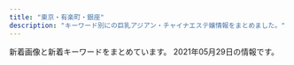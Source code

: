 ```yaml
---
title: "東京・有楽町・銀座"
description: "キーワード別にの巨乳アジアン・チャイナエステ嬢情報をまとめました。"
---
```


新着画像と新着キーワードをまとめています。
2021年05月29日の情報です。

<DmmAffiliateIns />
<KeywordTable
  shops={
    [
    {
        "img_links": [
            "http://toukasui.jpn.mn/photos/sites/49/2019/07/2019070111270334.jpg",
            "http://toukasui.jpn.mn/images/room4.jpg",
            "http://toukasui.jpn.mn/photos/sites/49/2019/11/2019111002374421.jpg",
            "http://toukasui.jpn.mn/photos/sites/49/2019/08/2019082510480041.jpg",
            "http://toukasui.jpn.mn/images/pick.jpg",
            "http://toukasui.jpn.mn/photos/sites/49/2021/04/2021041715313779.jpg",
            "http://toukasui.jpn.mn/images/room1.jpg",
            "http://toukasui.jpn.mn/photos/sites/49/2021/05/2021052012504273.jpg",
            "http://toukasui.jpn.mn/photos/sites/49/2019/09/2019091616543823.jpg",
            "http://toukasui.jpn.mn/images/room3.jpg",
            "http://toukasui.jpn.mn/photos/sites/49/2019/08/2019081010463794.jpg",
            "http://toukasui.jpn.mn/photos/sites/49/2018/11/2018110702420266.jpg",
            "http://toukasui.jpn.mn/photos/sites/49/2019/02/2019020710305082.jpg",
            "http://toukasui.jpn.mn/images/s_staff.png",
            "http://toukasui.jpn.mn/photos/sites/49/2020/09/202009151644200.jpg",
            "http://toukasui.jpn.mn/images/face.jpg",
            "http://toukasui.jpn.mn/images/news.jpg",
            "http://toukasui.jpn.mn/photos/sites/49/2019/02/2019021519245846.jpg",
            "http://toukasui.jpn.mn/photos/sites/49/2018/11/2018111701424587.jpg",
            "http://toukasui.jpn.mn/images/top.jpg",
            "http://toukasui.jpn.mn/images/room2.jpg",
            "http://toukasui.jpn.mn/photos/sites/49/2021/04/2021040817571791.jpg",
            "http://toukasui.jpn.mn/photos/sites/49/2019/06/2019061711394937.jpg",
            "http://toukasui.jpn.mn/photos/sites/49/2018/12/2018121411170742.jpg",
            "http://toukasui.jpn.mn/images/mobile.jpg",
            "http://toukasui.jpn.mn/photos/sites/49/2019/03/2019030615101559.jpg"
        ],
        "station": "\u6771\u9280\u5ea7\u99c55\u756a\u51fa\u53e3",
        "url": "http://toukasui.jpn.mn/",
        "name": "\u6843\u82b1\u6c34*\u3068\u3046\u304b\u3059\u3044",
        "keywords": {
            "85": 3,
            "86": 6,
            "88": 1,
            "D": 9,
            "E": 4,
            "F": 1,
            "89": 1,
            "87": 3
        }
    },
    {
        "name": "\u685c\uff5e\u3055\u304f\u3089\uff5e",
        "keywords": {
            "C": 3,
            "D": 4,
            "87": 1,
            "89": 4
        },
        "img_links": [
            "http://sakura.relaxnabi.com/css/nav/nav-001.png",
            "http://sakura.relaxnabi.com/css/nav/nav-006.png",
            "http://sakura.relaxnabi.com/css/topleft01.png",
            "http://sakura.relaxnabi.com/css/topright02.jpg",
            "http://sakura.relaxnabi.com/css/cam001.png",
            "http://sakura.relaxnabi.com/css/staff/staff003.jpg",
            "http://sakura.relaxnabi.com/css/tel03.png",
            "http://sakura.relaxnabi.com/css/staff/staff002.jpg",
            "http://sakura.relaxnabi.com/css/nav/nav-002.png",
            "http://sakura.relaxnabi.com/css/staff/staff001.jpg",
            "http://sakura.relaxnabi.com/css/topleft02.png",
            "http://sakura.relaxnabi.com/css/staff/staff004.jpg",
            "http://sakura.relaxnabi.com/css/nav/nav-005.png",
            "http://sakura.relaxnabi.com/css/staff/staff005.jpg",
            "http://sakura.relaxnabi.com/css/nav/nav-003.png",
            "http://sakura.relaxnabi.com/css/nav/nav-004.png"
        ],
        "url": "http://sakura.relaxnabi.com/",
        "station": "\u8305\u5834\u753a\u99c51\u756a\u51fa\u53e3"
    },
    {
        "img_links": [
            "http://koikst.xyz/_src/20886005/wechatimg35.jpg",
            "http://koikst.xyz/_src/20886229/_dsf0778_pp.jpg",
            "http://koikst.xyz/_src/20886148/therapist-ito.jpg",
            "http://koikst.xyz/_src/20886308/t02200330_0640096013249885015.jpg",
            "http://koikst.xyz/_src/20886287/9c88380aa0315ec9292225a3223d62d9.jpg",
            "http://koikst.xyz/_src/20886103/up.png",
            "http://koikst.xyz/_src/20885997/up.png",
            "http://sunflower.jp.net/6.jpg",
            "http://sunflower.jp.net/1.jpg",
            "http://koikst.xyz/_src/51067437/wechatimg724.jpg",
            "http://koikst.xyz/_src/20886283/img20170527114635169213.png",
            "http://koikst.xyz/_src/20886058/sign.png",
            "http://koikst.xyz/_src/20886211/07958eda583eff2b24876adf03c0a434.jpg",
            "http://koikst.xyz/_src/20886310/wechatimg405.jpg",
            "http://koikst.xyz/_src/20886066/slider2.png",
            "http://koikst.xyz/_src/51067440/wechatimg723.jpg",
            "http://koikst.xyz/_src/20886235/t02200330_0640096013249885015.jpg",
            "http://koikst.xyz/_src/20886063/index_36.png",
            "http://koikst.xyz/_src/20886233/906ab10dd05fdcaee1fa99bd6e5779ea.jpg",
            "http://sunflower.jp.net/3.jpg",
            "http://koikst.xyz/_src/20886006/wechatimg36.jpg",
            "http://koikst.xyz/_src/20886009/img_2917.jpg",
            "http://koikst.xyz/_src/20886122/up.png",
            "http://koikst.xyz/_src/20885845/up.png",
            "http://koikst.xyz/_src/20886305/therapist-ito.jpg",
            "http://koikst.xyz/_src/20886300/media-20170919.jpg",
            "http://koikst.xyz/_src/20886059/sign.png",
            "http://sunflower.jp.net/2.jpg",
            "http://koikst.xyz/_src/20886019/up.png",
            "http://koikst.xyz/_src/20886065/index_38.png",
            "http://koikst.xyz/_src/20885828/up.png",
            "http://koikst.xyz/_src/20886035/up.png",
            "http://koikst.xyz/_src/20886060/index_33.png",
            "http://koikst.xyz/_src/20886007/_k3_6020.jpg",
            "http://koikst.xyz/_src/20885836/sign.jpg",
            "http://koikst.xyz/_src/20886222/up.png",
            "http://koikst.xyz/_src/20991736/t02200330_0640096013249885015.jpg",
            "http://koikst.xyz/_src/20886092/therapist-ito.jpg",
            "http://koikst.xyz/_src/20886010/img_3017.jpg",
            "http://koikst.xyz/_src/20886303/07958eda583eff2b24876adf03c0a434.jpg",
            "http://koikst.xyz/_src/20885809/www.cman.png",
            "http://koikst.xyz/_src/20886231/_dsf0770_pp.jpg",
            "http://koikst.xyz/_src/20886008/_k3_6019.jpg",
            "http://koikst.xyz/_src/51067433/wechatimg726.jpg",
            "http://koikst.xyz/_src/51067435/wechatimg725.jpg",
            "http://sunflower.jp.net/5.jpg",
            "http://koikst.xyz/_src/20886111/_dsf0778_pp.jpg",
            "http://koikst.xyz/_src/20886064/index_37.png",
            "http://koikst.xyz/_src/20886061/index_34.png",
            "http://koikst.xyz/_src/20886062/index_35.png",
            "http://koikst.xyz/_src/21089124/img20180325193504865361.png",
            "http://koikst.xyz/_src/20885811/up.png"
        ],
        "station": "JR\u6771\u4eac\u99c5\u516b\u91cd\u6d32\u53e3",
        "keywords": {
            "C": 2,
            "E": 3,
            "89": 3,
            "85": 2
        },
        "name": "\u60a0",
        "url": "http://koikst.xyz/"
    },
    {
        "url": "http://luna-shine.info/",
        "img_links": [
            "http://luna-shine.info/uploads/lunashine/2015/04/1111_e589afe69cac1.jpg",
            "http://luna-shine.info/uploads/lunashine/images/new_tit.jpg",
            "http://luna-shine.info/uploads/lunashine/2013/01/room-1.jpg",
            "http://luna-shine.info/uploads/lunashine/2019/03/e5beaee4bfa1e59bbee78987_201903161627476.jpg",
            "http://luna-shine.info/uploads/lunashine/2014/04/image_e589afe69cac.png",
            "http://luna-shine.info/uploads/lunashine/2012/12/mobile.jpg",
            "http://luna-shine.info/uploads/lunashine/2019/01/e5beaee4bfa1e59bbee78987_20190124144601.jpg",
            "http://luna-shine.info/uploads/lunashine/2017/03/saki1.jpg",
            "http://luna-shine.info/uploads/lunashine/2015/09/1-12041z120344c1_e589afe69cac_e589afe69cac.jpg",
            "http://luna-shine.info/uploads/lunashine/2019/05/e5beaee4bfa1e59bbee78987_20190517131309.jpg",
            "http://luna-shine.info/uploads/lunashine/2018/05/2.jpg",
            "http://luna-shine.info/uploads/lunashine/2012/12/topview3.jpg",
            "http://luna-shine.info/uploads/lunashine/2013/01/room-2.jpg",
            "http://luna-shine.info/uploads/lunashine/2015/03/11111.jpg",
            "http://luna-shine.info/uploads/lunashine/2013/10/e381bfe382841_e589afe69cac.jpg",
            "http://luna-shine.info/uploads/lunashine/2019/04/flash1.jpg",
            "http://luna-shine.info/uploads/lunashine/2015/01/2_e589afe69cac.jpg",
            "http://luna-shine.info/uploads/lunashine/2013/11/e381afe3828be3818befbc92-1000x1333.jpg",
            "http://luna-shine.info/uploads/lunashine/images/picup.png",
            "http://luna-shine.info/uploads/lunashine/2015/12/qqe59bbee7898720151214133747.jpg",
            "http://luna-shine.info/uploads/lunashine/2015/01/0.jpg",
            "http://luna-shine.info/uploads/lunashine/2015/04/1111_e589afe69cac.jpg",
            "http://luna-shine.info/uploads/lunashine/images/no-photo.jpg",
            "http://luna-shine.info/uploads/lunashine/2013/01/room-6.jpg",
            "http://luna-shine.info/uploads/lunashine/2019/03/e5beaee4bfa1e59bbee78987_201903141535171.jpg",
            "http://luna-shine.info/uploads/lunashine/images/rq01.jpg",
            "http://luna-shine.info/uploads/lunashine/2013/01/room-11.jpg",
            "http://luna-shine.info/uploads/lunashine/2014/05/naomi1-276x3584.jpg",
            "http://luna-shine.info/uploads/lunashine/2016/12/img_4240.jpg",
            "http://luna-shine.info/uploads/lunashine/2019/05/e5beaee4bfa1e59bbee78987_201905171313091.jpg",
            "http://luna-shine.info/uploads/lunashine/2013/01/qiu-1.jpg",
            "http://luna-shine.info/uploads/lunashine/images/rq03.jpg",
            "http://luna-shine.info/uploads/lunashine/2012/12/mailmaka.jpg",
            "http://luna-shine.info/uploads/lunashine/2019/07/qqe59bbee78987201504181707251.jpg",
            "http://luna-shine.info/uploads/lunashine/2017/04/22221.jpg",
            "http://luna-shine.info/uploads/lunashine/2013/11/e381afe3828be3818b-1000x1333.jpg",
            "http://luna-shine.info/uploads/lunashine/2012/12/topview4.jpg",
            "http://luna-shine.info/uploads/lunashine/images/new_d.jpg",
            "http://luna-shine.info/uploads/lunashine/2013/01/img_0427_e589afe69cac-276x368.jpg",
            "http://luna-shine.info/uploads/lunashine/2013/01/room-3.jpg",
            "http://luna-shine.info/uploads/lunashine/2019/12/e5beaee4bfa1e59bbee78987_201912071546181.jpg",
            "http://luna-shine.info/uploads/lunashine/2012/12/topview0.jpg",
            "http://luna-shine.info/uploads/lunashine/2013/01/room-5.jpg",
            "http://luna-shine.info/uploads/lunashine/2014/05/22.jpg",
            "http://luna-shine.info/uploads/lunashine/2013/05/p1020464_e589afe69cac.jpg",
            "http://luna-shine.info/uploads/lunashine/2014/06/image-14.jpeg",
            "http://luna-shine.info/uploads/lunashine/2013/01/room-7.jpg",
            "http://luna-shine.info/uploads/lunashine/2014/05/naomi1-276x3583.jpg",
            "http://luna-shine.info/uploads/lunashine/2014/06/image-15.jpeg",
            "http://luna-shine.info/uploads/lunashine/2013/10/e38182e38286e381bf3_e589afe69cac.jpg",
            "http://luna-shine.info/uploads/lunashine/2019/04/e5beaee4bfa1e59bbee78987_201903161627478.jpg",
            "http://luna-shine.info/uploads/lunashine/2013/01/img_0370_e589afe69cac-276x368.jpg",
            "http://luna-shine.info/uploads/lunashine/2015/03/8dbe4d07b4f1258c30f14b30e60c1466.png",
            "http://luna-shine.info/uploads/lunashine/2013/10/e381bfe38286e3818d-5_e589afe69cac.jpg",
            "http://luna-shine.info/uploads/lunashine/2016/11/31.jpg",
            "http://luna-shine.info/uploads/lunashine/2015/03/171f728230a16701d87b9e61ba70edf8.png",
            "http://luna-shine.info/uploads/lunashine/2013/01/room-10.jpg",
            "http://luna-shine.info/uploads/lunashine/2020/01/e5beaee4bfa1e59bbee78987_20190517131309.jpg",
            "http://luna-shine.info/uploads/lunashine/2013/01/room-9.jpg",
            "http://luna-shine.info/uploads/lunashine/2019/04/e5beaee4bfa1e59bbee78987_2019031616274791.jpg",
            "http://luna-shine.info/uploads/lunashine/2019/04/tel.jpg",
            "http://luna-shine.info/uploads/lunashine/2013/01/room-8.jpg",
            "http://luna-shine.info/uploads/lunashine/2013/10/e381bfe3818d2_e589afe69cac.jpg",
            "http://luna-shine.info/uploads/lunashine/2014/06/9c1b42356edc1bb51d040e0a1783fa97.png",
            "http://luna-shine.info/uploads/lunashine/2015/06/image1-266x4001.jpg",
            "http://luna-shine.info/uploads/lunashine/2019/04/bottom.jpg",
            "http://luna-shine.info/uploads/lunashine/2019/12/e5beaee4bfa1e59bbee78987_20191207154634.jpg",
            "http://luna-shine.info/uploads/lunashine/2019/04/e5beaee4bfa1e59bbee78987_201903161627475.jpg",
            "http://luna-shine.info/uploads/lunashine/2013/03/img_0522_e589afe69cac-1000x1333.jpg",
            "http://luna-shine.info/uploads/lunashine/2012/12/topview1.jpg",
            "http://luna-shine.info/uploads/lunashine/2013/10/4_e589afe69cac.jpg",
            "http://luna-shine.info/uploads/lunashine/2015/01/11.jpg",
            "http://luna-shine.info/uploads/lunashine/2017/03/saki.jpg"
        ],
        "name": "\u30eb\u30ca\u30b7\u30e3\u30a4\u30f3",
        "station": "\u5c0f\u4f1d\u99ac\u753a\u99c53\u756a\u51fa\u53e3",
        "keywords": {
            "84": 3,
            "G": 6,
            "C": 12,
            "\u80f8": 2,
            "E": 13,
            "\u30bb\u30af\u30b7\u30fc": 1,
            "82": 3,
            "85": 6,
            "88": 21,
            "D": 30,
            "87": 12,
            "86": 6,
            "89": 21,
            "81": 3,
            "F": 6
        }
    },
    {
        "station": "\u9280\u5ea7\u99c5A5\u51fa\u53e3",
        "keywords": {
            "D": 15,
            "C": 5,
            "86": 10,
            "83": 5,
            "87": 5
        },
        "img_links": [
            "https://angel-love.tyo.cm/photos/sites/27/2021/05/2021051405262130.jpg",
            "https://angel-love.tyo.cm/images/info.jpg",
            "https://angel-love.tyo.cm/photos/sites/27/2021/05/2021051405281627.jpg",
            "https://angel-love.tyo.cm/images/s_news.jpg",
            "https://angel-love.tyo.cm/images/room3.jpg",
            "https://angel-love.tyo.cm/photos/sites/27/2021/05/2021051405270947.jpg",
            "https://angel-love.tyo.cm/images/room2.jpg",
            "https://angel-love.tyo.cm/images/room4.jpg",
            "https://angel-love.tyo.cm/images/s_staff.png",
            "https://angel-love.tyo.cm/images/mobile.jpg",
            "https://angel-love.tyo.cm/images/news_bj3.jpg",
            "https://angel-love.tyo.cm/images/top.jpg",
            "https://angel-love.tyo.cm/images/s3.jpg",
            "https://angel-love.tyo.cm/images/s1.jpg",
            "https://angel-love.tyo.cm/images/room1.jpg",
            "https://angel-love.tyo.cm/images/news_bj1.jpg",
            "https://angel-love.tyo.cm/photos/sites/27/2021/05/202105140525172.jpg"
        ],
        "url": "https://angel-love.tyo.cm/",
        "name": "Angel Love"
    },
    {
        "station": "JR\u65b0\u65e5\u672c\u6a4b\u99c56\u756a\u51fa\u53e3",
        "url": "https://melodyspa.tokyo/",
        "keywords": {
            "C": 30,
            "F": 2,
            "86": 4
        },
        "name": "Melody Spa -\u30e1\u30ed\u30c7\u30a3 \u30b9\u30d1-",
        "img_links": [
            "https://melodyspa.tokyo/images/st/ringo.jpg",
            "https://melodyspa.tokyo/images/st/yuna.jpg",
            "https://melodyspa.tokyo/images/share/pagetop.png",
            "https://melodyspa.tokyo/images/st/you2.jpg",
            "https://melodyspa.tokyo/images/st/mina.jpg",
            "https://melodyspa.tokyo/images/st/rara2.jpg",
            "https://melodyspa.tokyo/images/st/miho.jpg",
            "https://melodyspa.tokyo/images/st/mina2.jpg",
            "https://melodyspa.tokyo/images/st/yuna2.jpg",
            "https://melodyspa.tokyo/images/st/you3.jpg",
            "https://melodyspa.tokyo/images/topimage/topimage.jpg",
            "https://melodyspa.tokyo/images/st/yuna1.jpg",
            "https://melodyspa.tokyo/images/st/risa.jpg",
            "https://melodyspa.tokyo/images/st/yuri.jpg",
            "https://melodyspa.tokyo/images/st/you.jpg"
        ]
    },
    {
        "keywords": {
            "88": 1,
            "E": 1,
            "84": 1,
            "90": 1,
            "C": 2,
            "87": 6,
            "D": 7,
            "85": 2
        },
        "name": "COMODO -\u30b3\u30e2\u30c9-",
        "url": "http://www.comodo.relaxjp.info/",
        "station": "\u99ac\u55b0\u6a2a\u5c71\u99c5A2\u51fa\u53e3",
        "img_links": [
            "http://www.comodo.relaxjp.info/files/004-02.jpg",
            "http://www.comodo.relaxjp.info/images/bj3.jpg",
            "http://www.comodo.relaxjp.info/files/014.jpg",
            "http://www.comodo.relaxjp.info/files/003.jpg",
            "http://www.comodo.relaxjp.info/images/bj1.jpg",
            "http://www.comodo.relaxjp.info/files/013.jpg",
            "http://www.comodo.relaxjp.info/files/001-02.jpg",
            "http://www.comodo.relaxjp.info/files/005.jpg",
            "http://www.comodo.relaxjp.info/files/011-03.jpg",
            "http://www.comodo.relaxjp.info/files/012.jpg",
            "http://www.comodo.relaxjp.info/files/005-02.jpg",
            "http://www.comodo.relaxjp.info/files/003-02.jpg",
            "http://www.comodo.relaxjp.info/images/hua.jpg",
            "http://www.comodo.relaxjp.info/files/010.jpg",
            "http://www.comodo.relaxjp.info/files/011-02.jpg",
            "http://www.comodo.relaxjp.info/files/014-02.jpg",
            "http://www.comodo.relaxjp.info/files/002-03.jpg",
            "http://www.comodo.relaxjp.info/files/015.jpg",
            "http://www.comodo.relaxjp.info/images/s_news.jpg",
            "http://www.comodo.relaxjp.info/images/top.png",
            "http://www.comodo.relaxjp.info/files/014-03.jpg",
            "http://www.comodo.relaxjp.info/images/s_link.jpg",
            "http://www.comodo.relaxjp.info/files/015-02.jpg",
            "http://www.comodo.relaxjp.info/files/013-03.jpg",
            "http://www.comodo.relaxjp.info/files/012-03.jpg",
            "http://www.comodo.relaxjp.info/files/010-03.jpg",
            "http://www.comodo.relaxjp.info/files/013-02.jpg",
            "http://www.comodo.relaxjp.info/files/005-03.jpg",
            "http://www.comodo.relaxjp.info/files/004.jpg",
            "http://www.comodo.relaxjp.info/files/003-03.jpg",
            "http://www.comodo.relaxjp.info/files/001.jpg",
            "http://www.comodo.relaxjp.info/files/015-03.jpg",
            "http://www.comodo.relaxjp.info/files/011.jpg",
            "http://www.comodo.relaxjp.info/files/002-02.jpg",
            "http://www.comodo.relaxjp.info/files/012-02.jpg",
            "http://www.comodo.relaxjp.info/images/s_staff.jpg",
            "http://www.comodo.relaxjp.info/files/002.jpg",
            "http://www.comodo.relaxjp.info/files/010-02.jpg",
            "http://www.comodo.relaxjp.info/files/001-03.jpg",
            "http://www.comodo.relaxjp.info/images/s_info.jpg",
            "http://www.comodo.relaxjp.info/files/004-03.jpg"
        ]
    },
    {
        "station": "\u8305\u5834\u753a\u99c510\u756a\u51fa\u53e3",
        "img_links": [],
        "url": "https://aroma.tyo.cm/",
        "name": "\u6975\u4e0a\u30e1\u30f3\u30ba\u30a2\u30ed\u30de\u65e5\u672c\u6a4b",
        "keywords": {}
    },
    {
        "station": "\u6771\u9280\u5ea7\u99c5A7\u51fa\u53e3",
        "img_links": [
            "https://est-tiara.info/staffPhoto/b20210304100121.jpg",
            "https://est-tiara.info/images/gallery/r6.jpg",
            "https://est-tiara.info/staffPhoto/b20210304095623.jpg",
            "https://est-tiara.info/images/gallery/r3.jpg",
            "https://est-tiara.info/images/gallery/r1.jpg",
            "https://est-tiara.info/staffPhoto/s20210304095845.jpg",
            "https://est-tiara.info/staffPhoto/b20210304095739.jpg",
            "https://est-tiara.info/staffPhoto/s20210304095623.jpg",
            "https://est-tiara.info/images/gallery/r8.jpg",
            "https://est-tiara.info/images/gallery/r2.jpg",
            "https://est-tiara.info/staffPhoto/b20210304100038.jpg",
            "https://est-tiara.info/staffPhoto/s20201016083828.jpg",
            "https://est-tiara.info/images/gallery/r4.jpg",
            "https://est-tiara.info/staffPhoto/s20210304095739.jpg",
            "https://est-tiara.info/js/sliderLine/slide_next.png",
            "https://est-tiara.info/images/gallery/r7.jpg",
            "https://est-tiara.info/images/mobile.png",
            "https://est-tiara.info/images/gallery/r5.jpg",
            "https://est-tiara.info/staffPhoto/s20210304100038.jpg",
            "https://est-tiara.info/js/sliderLine/slide_prev.png",
            "https://est-tiara.info/staffPhoto/b20201016083614.jpg",
            "https://est-tiara.info/staffPhoto/s20210304100121.jpg",
            "https://est-tiara.info/staffPhoto/b20201016083828.jpg",
            "https://est-tiara.info/images/returnBtn.png",
            "https://est-tiara.info/staffPhoto/s20201016083614.jpg",
            "https://est-tiara.info/staffPhoto/b20210304095845.jpg",
            "https://est-tiara.info/uploadfiles/Image/campaignEstTiaraInfo.jpg"
        ],
        "keywords": {
            "89": 1,
            "C": 1,
            "87": 1,
            "D": 4,
            "E": 1
        },
        "name": "Tiara-\u30c6\u30a4\u30a2\u30e9-",
        "url": "https://est-tiara.info/"
    },
    {
        "img_links": [
            "http://www.hitomebore.esjp.info/images/m1.jpg",
            "http://www.hitomebore.esjp.info/images/m2.jpg",
            "http://www.hitomebore.esjp.info/files/015.jpg",
            "http://www.hitomebore.esjp.info/files/012.jpg",
            "http://www.hitomebore.esjp.info/files/014.jpg",
            "http://www.hitomebore.esjp.info/files/007.jpg",
            "http://www.hitomebore.esjp.info/files/008.jpg",
            "http://www.hitomebore.esjp.info/images/m3.jpg",
            "http://www.hitomebore.esjp.info/files/010.jpg",
            "http://www.hitomebore.esjp.info/images/btn2.png",
            "http://www.hitomebore.esjp.info/images/m4.jpg",
            "http://www.hitomebore.esjp.info/images/mainImg_sub.jpg",
            "http://www.hitomebore.esjp.info/files/013.jpg",
            "http://www.hitomebore.esjp.info/images/mainImg2.jpg",
            "http://www.hitomebore.esjp.info/files/009.jpg",
            "http://www.hitomebore.esjp.info/files/011.jpg",
            "http://www.hitomebore.esjp.info/files/016.jpg",
            "http://www.hitomebore.esjp.info/files/002.jpg"
        ],
        "station": "\u65b0\u5bcc\u753a\u99c53\u756a\u51fa\u53e3",
        "name": "\u3072\u3068\u3081\u307c\u308c",
        "keywords": {
            "D": 27,
            "85": 6,
            "88": 3,
            "87": 6,
            "C": 6,
            "86": 18
        },
        "url": "http://www.hitomebore.esjp.info/"
    },
    {
        "keywords": {
            "88": 5,
            "85": 16,
            "E": 2,
            "87": 2,
            "F": 5,
            "C": 22,
            "D": 8
        },
        "station": "\u4eba\u5f62\u753a\u99c5A1\u51fa\u53e3",
        "img_links": [
            "http://cocosia-massage.work/img/st6.jpg",
            "http://cocosia-massage.work/img/st3.jpg",
            "http://cocosia-massage.work/sp/img/p-5.jpg",
            "http://cocosia-massage.work/sp/img/t-t2.jpg",
            "http://cocosia-massage.work/sp/img/p-4.jpg",
            "http://cocosia-massage.work/img/xmas.png",
            "http://cocosia-massage.work/img/fla-2.jpg",
            "http://cocosia-massage.work/sp/img/botton.jpg",
            "http://cocosia-massage.work/sp/img/st5.jpg",
            "http://cocosia-massage.work/sp/img/qr.jpg",
            "http://cocosia-massage.work/sp/img/acc.jpg",
            "http://cocosia-massage.work/sp/img/cam4.jpg",
            "http://cocosia-massage.work/sp/img/info.jpg",
            "http://cocosia-massage.work/img/cncp.jpg",
            "http://cocosia-massage.work/sp/img/t-r.jpg",
            "http://cocosia-massage.work/img/sta6.jpg",
            "http://cocosia-massage.work/img/st2.jpg",
            "http://cocosia-massage.work/img/st1.jpg",
            "http://cocosia-massage.work/sp/img/pc.jpg",
            "http://cocosia-massage.work/img/r9.jpg",
            "http://cocosia-massage.work/sp/img/rec.jpg",
            "http://cocosia-massage.work/sp/img/cam2.jpg",
            "http://cocosia-massage.work/img/sta3.jpg",
            "http://cocosia-massage.work/sp/img/t-t.jpg",
            "http://cocosia-massage.work/img/fla-1.jpg",
            "http://cocosia-massage.work/sp/img/st3.jpg",
            "http://cocosia-massage.work/sp/img/t-s.jpg",
            "http://cocosia-massage.work/img/sta4.jpg",
            "http://cocosia-massage.work/img/news.jpg",
            "http://cocosia-massage.work/sp/img/st1.jpg",
            "http://cocosia-massage.work/sp/img/st4.jpg",
            "http://cocosia-massage.work/img/sta5.jpg",
            "http://cocosia-massage.work/img/head2.jpg",
            "http://cocosia-massage.work/img/nos.jpg",
            "http://cocosia-massage.work/img/newf.jpg",
            "http://cocosia-massage.work/sp/img/cam1.jpg",
            "http://cocosia-massage.work/sp/img/sys.jpg",
            "http://cocosia-massage.work/img/st5.jpg",
            "http://cocosia-massage.work/img/st4.jpg",
            "http://cocosia-massage.work/sp/img/st6.jpg",
            "http://cocosia-massage.work/sp/img/p-6.jpg",
            "http://cocosia-massage.work/sp/img/p-3.jpg",
            "http://cocosia-massage.work/sp/img/st2.jpg",
            "http://cocosia-massage.work/sp/img/cam3.jpg",
            "http://cocosia-massage.work/img/sta2.jpg",
            "http://cocosia-massage.work/img/acc.jpg",
            "http://cocosia-massage.work/img/sta1.jpg",
            "http://cocosia-massage.work/img/conc.jpg"
        ],
        "url": "http://cocosia-massage.work/",
        "name": "COCOSIA"
    },
    {
        "station": "\u99ac\u55b0\u753a\u99c51\u756a\u51fa\u53e3",
        "img_links": [
            "http://prime-relax.work/img/bottom.png",
            "http://prime-relax.work/img/sta5.jpg",
            "http://prime-relax.work/img/st04.jpg",
            "http://prime-relax.work/sp/img/info.jpg",
            "http://prime-relax.work/img/sys.jpg",
            "http://prime-relax.work/img/st11.jpg",
            "http://prime-relax.work/sp/img/p-8.jpg",
            "http://prime-relax.work/sp/img/pic.jpg",
            "http://prime-relax.work/img/st013.jpg",
            "http://prime-relax.work/img/mo.png",
            "http://prime-relax.work/img/st9.jpg",
            "http://prime-relax.work/img/sta8.jpg",
            "http://prime-relax.work/sp/img/sta12.jpg",
            "http://prime-relax.work/sp/img/sta5.jpg",
            "http://prime-relax.work/img/IMG_1667.jpg",
            "http://prime-relax.work/img/st4.jpg",
            "http://prime-relax.work/sp/img/sta9.jpg",
            "http://prime-relax.work/img/sta12.jpg",
            "http://prime-relax.work/img/st14.jpg",
            "http://prime-relax.work/img/link300100.jpg",
            "http://prime-relax.work/img/st08.jpg",
            "http://prime-relax.work/img/head.jpg",
            "http://prime-relax.work/sp/img/p-7.jpg",
            "http://prime-relax.work/sp/img/cam.jpg",
            "http://prime-relax.work/sp/img/sta4.jpg",
            "http://prime-relax.work/img/IMG_1709.jpg",
            "http://prime-relax.work/img/sta14.jpg",
            "http://prime-relax.work/img/sta7.jpg",
            "http://prime-relax.work/img/sta11.jpg",
            "http://prime-relax.work/sp/img/t-r.jpg",
            "http://prime-relax.work/sp/img/sta14.jpg",
            "http://prime-relax.work/img/sta13.jpg",
            "http://prime-relax.work/img/sta9.jpg",
            "http://prime-relax.work/sp/img/pc.jpg",
            "http://prime-relax.work/sp/img/sys.jpg",
            "http://prime-relax.work/sp/img/add3.jpg",
            "http://prime-relax.work/img/IMG_1675.jpg",
            "http://prime-relax.work/sp/img/sta13.jpg",
            "http://prime-relax.work/sp/img/add.jpg",
            "http://prime-relax.work/img/sta4.jpg",
            "http://prime-relax.work/sp/img/p-9.jpg",
            "http://prime-relax.work/sp/img/sta7.jpg",
            "http://prime-relax.work/sp/img/t-o.jpg",
            "http://prime-relax.work/img/st13.jpg",
            "http://prime-relax.work/sp/img/sta11.jpg",
            "http://prime-relax.work/sp/img/t-t.jpg",
            "http://prime-relax.work/img/st5.jpg",
            "http://prime-relax.work/img/st8.jpg",
            "http://prime-relax.work/img/st12.jpg",
            "http://prime-relax.work/sp/img/time.jpg",
            "http://prime-relax.work/sp/img/tel.jpg",
            "http://prime-relax.work/img/eve.jpg",
            "http://prime-relax.work/img/IMG_1699.jpg",
            "http://prime-relax.work/img/link-.jpg",
            "http://prime-relax.work/img/body-.jpg",
            "http://prime-relax.work/img/link20067.jpg",
            "http://prime-relax.work/sp/img/botton.jpg",
            "http://prime-relax.work/sp/img/tit.jpg",
            "http://prime-relax.work/sp/img/t-a.jpg",
            "http://prime-relax.work/sp/img/sta8.jpg",
            "http://prime-relax.work/img/link10033.jpg",
            "http://prime-relax.work/sp/img/add2.jpg",
            "http://prime-relax.work/sp/img/t-s.jpg",
            "http://prime-relax.work/img/bottom-.png",
            "http://prime-relax.work/img/st7.jpg",
            "http://prime-relax.work/img/st014.jpg",
            "http://prime-relax.work/img/st07.jpg"
        ],
        "url": "http://prime-relax.work/",
        "keywords": {
            "88": 1,
            "E": 1,
            "D": 10,
            "C": 7,
            "87": 4,
            "86": 7,
            "82": 1,
            "84": 5
        },
        "name": "PRIME\u30fb\u30d7\u30e9\u30a4\u30e0"
    },
    {
        "img_links": [],
        "name": "\u30e9\u30d5\u30a3\u30fc\u30eb",
        "station": "\u65b0\u65e5\u672c\u6a4b\u99c55\u756a\u51fa\u53e3",
        "url": "http://s-este.net/",
        "keywords": {}
    },
    {
        "name": "\u3086\u3089\u308a\u9999",
        "url": "http://yurarika.work/",
        "station": "\u6c34\u5929\u5bae\u524d\u99c58\u756a\u51fa\u53e3",
        "img_links": [
            "http://yurarika.work/staff/mika.jpg",
            "http://yurarika.work/staff/mirai2.jpg",
            "http://yurarika.work/img/all/loader.png",
            "http://yurarika.work/staff/rara1.jpg",
            "http://yurarika.work/staff/mika2.jpg",
            "http://yurarika.work/staff/aya.jpg",
            "http://yurarika.work/staff/mika1.jpg",
            "http://yurarika.work/staff/aya1.jpg",
            "http://yurarika.work/staff/rara.jpg",
            "http://yurarika.work/staff/aya2.jpg",
            "http://yurarika.work/staff/rara2.jpg",
            "http://yurarika.work/staff/mirai1.jpg",
            "http://yurarika.work/staff/mirai.jpg"
        ],
        "keywords": {
            "D": 6,
            "86": 4,
            "88": 6,
            "C": 14,
            "85": 10
        }
    },
    {
        "url": "http://tokyo-relaxtime.asia/",
        "img_links": [
            "http://tokyo-relaxtime.asia/img/interior/lobby-1.jpg",
            "http://tokyo-relaxtime.asia/img/cast/ai-03.jpg",
            "http://tokyo-relaxtime.asia/img/cast/alice-03.jpg",
            "http://tokyo-relaxtime.asia/img/cast/ai-02.jpg",
            "http://tokyo-relaxtime.asia/img/cast/ai-01.jpg",
            "http://tokyo-relaxtime.asia/img/cast/ai-04.jpg",
            "http://tokyo-relaxtime.asia/img/cast/yuka-04.jpg",
            "http://tokyo-relaxtime.asia/img/cast/miki-01.jpg",
            "http://tokyo-relaxtime.asia/img/interior/corridor-1.jpg",
            "http://tokyo-relaxtime.asia/img/cast/miki-02.jpg",
            "http://tokyo-relaxtime.asia/img/slick/st-1.jpg",
            "http://tokyo-relaxtime.asia/img/cast/yuka-02.jpg",
            "http://tokyo-relaxtime.asia/img/cast/momo-03.jpg",
            "http://tokyo-relaxtime.asia/img/slick/st-5.jpg",
            "http://tokyo-relaxtime.asia/img/cast/alice-02.jpg",
            "http://tokyo-relaxtime.asia/img/cast/momo-02.jpg",
            "http://tokyo-relaxtime.asia/img/cast/miki-04.jpg",
            "http://tokyo-relaxtime.asia/img/cast/alice-04.jpg",
            "http://tokyo-relaxtime.asia/img/cast/yuka-01.jpg",
            "http://tokyo-relaxtime.asia/img/slick/st-4.jpg",
            "http://tokyo-relaxtime.asia/img/tw_mark.png",
            "http://tokyo-relaxtime.asia/img/cast/miki-03.jpg",
            "http://tokyo-relaxtime.asia/img/slick/st-3.jpg",
            "http://tokyo-relaxtime.asia/img/cast/momo-01.jpg",
            "http://tokyo-relaxtime.asia/img/cast/yuka-03.jpg",
            "http://tokyo-relaxtime.asia/img/cast/alice-01.jpg",
            "http://tokyo-relaxtime.asia/img/slick/st-6.jpg",
            "http://tokyo-relaxtime.asia/img/cast/momo-04.jpg"
        ],
        "station": "\u6771\u65e5\u672c\u6a4b\u99c5A2\u51fa\u53e3",
        "keywords": {},
        "name": "Evergrace-\u30a8\u30d0\u30fc\u30b0\u30ec\u30fc\u30b9-"
    },
    {
        "img_links": [
            "http://yume-sato.blue/uploads//sites/18/2020/12/gg-150x150.jpg",
            "http://yume-sato.blue/uploads//sites/18/2020/09/g5-150x150.jpg",
            "http://yume-sato.blue/uploads//sites/18/2020/09/g1.jpg",
            "http://yume-sato.blue/uploads//sites/18/2020/09/pick.jpg",
            "http://yume-sato.blue/uploads//sites/18/2020/09/g1-150x150.jpg",
            "http://yume-sato.blue/uploads//sites/18/2020/09/g2-150x150.jpg",
            "http://yume-sato.blue/uploads//sites/18/2021/05/g3.jpg",
            "http://yume-sato.blue/uploads//sites/18/2020/09/g4-150x150.jpg",
            "http://yume-sato.blue/uploads//sites/18/2020/09/s_staff.png",
            "http://yume-sato.blue/uploads//sites/18/2020/09/g5.jpg",
            "http://yume-sato.blue/uploads//sites/18/2020/09/mobile-1.jpg",
            "http://yume-sato.blue/uploads//sites/18/2021/04/1-225x300.jpg",
            "http://yume-sato.blue/uploads//sites/18/2021/04/1.jpg",
            "http://yume-sato.blue/uploads//sites/18/2020/12/gg.jpg",
            "http://yume-sato.blue/uploads//sites/18/2020/09/top1-1.jpg",
            "http://yume-sato.blue/uploads//sites/18/2020/09/g2.jpg",
            "http://yume-sato.blue/uploads//sites/18/2020/09/top.jpg",
            "http://yume-sato.blue/uploads//sites/18/2020/09/g6.jpg",
            "http://yume-sato.blue/uploads//sites/18/2020/10/g2.jpg",
            "http://yume-sato.blue/uploads//sites/18/2021/05/g3-150x150.jpg",
            "http://yume-sato.blue/uploads//sites/18/2020/09/news.jpg",
            "http://yume-sato.blue/uploads//sites/18/2020/09/g4.jpg",
            "http://yume-sato.blue/uploads//sites/18/2020/09/g6-150x150.jpg"
        ],
        "name": "\u5922\u306e\u90f7",
        "url": "http://yume-sato.blue/",
        "keywords": {},
        "station": "\u4eba\u5f62\u753a\u99c5A6"
    },
    {
        "station": "\u99ac\u55b0\u6a2a\u5c71\u99c5A2\u51fa\u53e3",
        "img_links": [
            "http://esthe-aroma.com/images/mainImg_sub.jpg",
            "http://esthe-aroma.com/images/cg13.jpg",
            "http://esthe-aroma.com/images/qrc.jpg",
            "http://esthe-aroma.com/images/cg01.jpg",
            "http://esthe-aroma.com/images/cg08.jpg",
            "http://esthe-aroma.com/images/photo02.jpg",
            "http://esthe-aroma.com/images/cg05.jpg",
            "http://esthe-aroma.com/images/icon_concept.png",
            "http://esthe-aroma.com/images/icon_info.png",
            "http://esthe-aroma.com/images/photo01.jpg",
            "http://esthe-aroma.com/images/cg09.jpg",
            "http://esthe-aroma.com/images/photo03.jpg",
            "http://esthe-aroma.com/images/cg02.jpg",
            "http://esthe-aroma.com/images/btn2.png",
            "http://esthe-aroma.com/images/icon_top.png",
            "http://esthe-aroma.com/images/cg06.jpg",
            "http://esthe-aroma.com/images/icon_tel.png",
            "http://esthe-aroma.com/images/cg10.jpg",
            "http://esthe-aroma.com/images/cg11.jpg",
            "http://esthe-aroma.com/images/cg04.jpg",
            "http://esthe-aroma.com/images/cg07.jpg",
            "http://esthe-aroma.com/images/end-info.png",
            "http://esthe-aroma.com/images/cg12.jpg",
            "http://esthe-aroma.com/images/cg03.jpg",
            "http://esthe-aroma.com/images/icon_staff.png"
        ],
        "name": "Miss.9\uff5e\u30df\u30b9.\u30ad\u30e5\u30a6\uff5e",
        "keywords": {
            "D": 10,
            "86": 13,
            "E": 1,
            "C": 2
        },
        "url": "http://esthe-aroma.com/"
    },
    {
        "keywords": {
            "C": 9
        },
        "station": "\u516b\u4e01\u5800\u99c5A5\u53e3",
        "img_links": [
            "http://arm-heal.com/pic/topimg4.png",
            "http://arm-heal.com/staff/sara/01.jpg",
            "http://arm-heal.com/i/files/homeimg.jpg",
            "http://arm-heal.com/img/ttl_staff.jpg",
            "http://arm-heal.com/pic/head.jpg",
            "http://arm-heal.com/staff/mimi/01.jpg",
            "http://arm-heal.com/pic/topimg1.png",
            "http://arm-heal.com/img/ttl_mobile.png",
            "http://arm-heal.com/staff/miki/01.jpg",
            "http://arm-heal.com/pic/topimg3.png",
            "http://arm-heal.com/staff/aya/01.jpg",
            "http://arm-heal.com/img/corona.png",
            "http://arm-heal.com/pic/topimg2.png",
            "http://arm-heal.com/staff/yuuyuu/01.jpg",
            "http://arm-heal.com/staff/yuki/01.jpg",
            "http://arm-heal.com/img/att.png",
            "http://arm-heal.com/img/ttl_rec.png",
            "http://arm-heal.com/staff/miya/01.jpg",
            "http://arm-heal.com/pic/topimg5.png"
        ],
        "name": "\u7d05\u8449",
        "url": "http://arm-heal.com/"
    },
    {
        "img_links": [
            "http://xn--vckg5a5c7c8c1czd.in.net/images/staff_images/cg1.jpg",
            "http://xn--vckg5a5c7c8c1czd.in.net/images/an_2_04.jpg",
            "http://xn--vckg5a5c7c8c1czd.in.net/images/slider/slide1s.jpg",
            "http://xn--vckg5a5c7c8c1czd.in.net/images/an_2_06.jpg",
            "http://xn--vckg5a5c7c8c1czd.in.net/images/an_2_05.jpg",
            "http://xn--vckg5a5c7c8c1czd.in.net/images/an_2_02.jpg",
            "http://xn--vckg5a5c7c8c1czd.in.net/images/an_1_06.jpg",
            "http://xn--vckg5a5c7c8c1czd.in.net/images/staff_images/cg17.jpg",
            "http://xn--vckg5a5c7c8c1czd.in.net/images/staff_images/top_small_16.jpg",
            "http://xn--vckg5a5c7c8c1czd.in.net/images/QRcode.jpg",
            "http://xn--vckg5a5c7c8c1czd.in.net/images/staff_images/cg16.jpg",
            "http://xn--vckg5a5c7c8c1czd.in.net/images/staff_images/top_small_17.jpg",
            "http://xn--vckg5a5c7c8c1czd.in.net/images/an_1_03.jpg",
            "http://xn--vckg5a5c7c8c1czd.in.net/images/index_01.jpg",
            "http://xn--vckg5a5c7c8c1czd.in.net/images/an_2_07.jpg",
            "http://xn--vckg5a5c7c8c1czd.in.net/images/staff_images/top_small_1.jpg",
            "http://xn--vckg5a5c7c8c1czd.in.net/images/slider/slide1.jpg",
            "http://xn--vckg5a5c7c8c1czd.in.net/images/slider/slide2s.jpg",
            "http://xn--vckg5a5c7c8c1czd.in.net/images/slider/slide2.jpg",
            "http://xn--vckg5a5c7c8c1czd.in.net/images/staff_images/top_small_5.jpg",
            "http://xn--vckg5a5c7c8c1czd.in.net/images/staff_images/cg5.jpg",
            "http://xn--vckg5a5c7c8c1czd.in.net/images/an_1_02.jpg",
            "http://xn--vckg5a5c7c8c1czd.in.net/images/staff_images/top_small_2.jpg",
            "http://xn--vckg5a5c7c8c1czd.in.net/images/slider/slide3.jpg",
            "http://xn--vckg5a5c7c8c1czd.in.net/images/staff_images/cg14.jpg",
            "http://xn--vckg5a5c7c8c1czd.in.net/images/staff_images/cg2.jpg",
            "http://xn--vckg5a5c7c8c1czd.in.net/images/slider/slide3s.jpg",
            "http://xn--vckg5a5c7c8c1czd.in.net/images/an_2_03.jpg",
            "http://xn--vckg5a5c7c8c1czd.in.net/images/an_1_04.jpg",
            "http://xn--vckg5a5c7c8c1czd.in.net/images/no.png",
            "http://xn--vckg5a5c7c8c1czd.in.net/images/staff_images/top_small_14.jpg",
            "http://xn--vckg5a5c7c8c1czd.in.net/images/an_1_07.jpg"
        ],
        "name": "\u7652\u3057\u306e\u6d77",
        "keywords": {
            "D": 20,
            "E": 4,
            "86": 24
        },
        "station": "\u65b0\u5bcc\u753a\u99c5",
        "url": "http://xn--vckg5a5c7c8c1czd.in.net/"
    },
    {
        "url": "http://www.kayabatyo-massage.work/",
        "keywords": {},
        "name": "Angela",
        "station": "\u8305\u5834\u753a\u99c511\u756a\u51fa\u53e3",
        "img_links": [
            "http://www.kayabatyo-massage.work/images/recruit/nagare_06.png",
            "http://www.kayabatyo-massage.work/images/recruit/nagare_07.png",
            "http://www.kayabatyo-massage.work/images/icon_ranking_03.png",
            "http://www.kayabatyo-massage.work/images/recruit/point_05.png",
            "http://www.kayabatyo-massage.work/images/sw_tel.png",
            "http://www.kayabatyo-massage.work/images/recruit/nagare_01.jpg",
            "http://www.kayabatyo-massage.work/images/icon_ranking_02.png",
            "http://www.kayabatyo-massage.work/staff/kaoru.jpg",
            "http://www.kayabatyo-massage.work/images/mainvisual_02.jpg",
            "http://www.kayabatyo-massage.work/images/recruit/point_04.png",
            "http://www.kayabatyo-massage.work/images/recruit/point_07.png",
            "http://www.kayabatyo-massage.work/images/mainvisual_01_s.jpg",
            "http://www.kayabatyo-massage.work/images/mainvisual_01.jpg",
            "http://www.kayabatyo-massage.work/images/recruit/message_03.png",
            "http://www.kayabatyo-massage.work/images/sw_home.png",
            "http://www.kayabatyo-massage.work/images/recruit/nagare_05.png",
            "http://www.kayabatyo-massage.work/images/no_image.jpg",
            "http://www.kayabatyo-massage.work/images/recruit/nagare_02.jpg",
            "http://www.kayabatyo-massage.work/images/recruit/point_09.png",
            "http://www.kayabatyo-massage.work/images/recruit/point_03.png",
            "http://www.kayabatyo-massage.work/images/head_therapist.jpg",
            "http://www.kayabatyo-massage.work/images/recruit/point_06.png",
            "http://www.kayabatyo-massage.work/images/recruit/req_03.jpg",
            "http://www.kayabatyo-massage.work/images/mainvisual_02_s.jpg",
            "http://www.kayabatyo-massage.work/images/head_interior.jpg",
            "http://www.kayabatyo-massage.work/staff/hinata.jpg",
            "http://www.kayabatyo-massage.work/staff/nanami.jpg",
            "http://www.kayabatyo-massage.work/images/recruit/sp_mainvisual.jpg",
            "http://www.kayabatyo-massage.work/images/recruit/point_08.png",
            "http://www.kayabatyo-massage.work/images/icon_ranking_01.png",
            "http://www.kayabatyo-massage.work/images/recruit/nagare_03.jpg",
            "http://www.kayabatyo-massage.work/images/icon_new.png",
            "http://www.kayabatyo-massage.work/images/trigger.jpg"
        ]
    },
    {
        "img_links": [
            "https://ningyocho-esthe.work/images/dream/staff/3.jpg",
            "https://ningyocho-esthe.work/images/dream/staff/1.jpg",
            "https://ningyocho-esthe.work/images/dream/common/header_phone_pc.png",
            "https://ningyocho-esthe.work/images/dream/staff/2.jpg",
            "https://ningyocho-esthe.work/images/dream/common/gallery_03.png",
            "https://ningyocho-esthe.work/images/dream/common/gallery_02.png",
            "https://ningyocho-esthe.work/images/dream/common/gallery_04.png",
            "https://ningyocho-esthe.work/images/dream/home/teaser.png",
            "https://ningyocho-esthe.work/images/dream/staff/13.jpg",
            "https://ningyocho-esthe.work/images/dream/common/side_bnr_02.png",
            "https://ningyocho-esthe.work/images/dream/staff/imgapp6.jpg",
            "https://ningyocho-esthe.work/images/dream/common/credit_03.png",
            "https://ningyocho-esthe.work/images/dream/staff/imgapp_3.jpg",
            "https://ningyocho-esthe.work/images/dream/home/image_01.png",
            "https://ningyocho-esthe.work/images/dream/common/gallery_05.png",
            "https://ningyocho-esthe.work/images/dream/staff/\u30ca\u30ca.jpg",
            "https://ningyocho-esthe.work/images/dream/common/side_bnr_01.png",
            "https://ningyocho-esthe.work/images/dream/nvpuai2.jpeg",
            "https://ningyocho-esthe.work/images/dream/common/gallery_08.png",
            "https://ningyocho-esthe.work/images/dream/home/image_03.png",
            "https://ningyocho-esthe.work/images/dream/home/image_02.png",
            "https://ningyocho-esthe.work/images/dream/common/gallery_01.png",
            "https://ningyocho-esthe.work/images/dream/common/gallery_07.png",
            "https://ningyocho-esthe.work/images/dream/common/header_info.png",
            "https://ningyocho-esthe.work/images/dream/common/gallery_09.png",
            "https://ningyocho-esthe.work/images/dream/staff/ni.jpeg",
            "https://ningyocho-esthe.work/images/dream/common/credit_02.png",
            "https://ningyocho-esthe.work/images/dream/common/credit_01.png",
            "https://ningyocho-esthe.work/images/dream/common/gallery_06.png",
            "https://ningyocho-esthe.work/images/dream/staff/imgapp_1.jpg",
            "https://ningyocho-esthe.work/images/dream/common/gallery_10.png",
            "https://ningyocho-esthe.work/images/dream/staff/\u3042\u307f.jpg"
        ],
        "station": "\u4eba\u5f62\u753a\u99c5A1\u51fa\u53e3",
        "name": "Dream",
        "url": "https://ningyocho-esthe.work/",
        "keywords": {
            "88": 1,
            "\u30bb\u30af\u30b7\u30fc": 3
        }
    },
    {
        "name": "Lotus\uff5e\u30ed\u30fc\u30bf\u30b9\uff5e",
        "keywords": {
            "87": 4,
            "86": 14,
            "85": 2
        },
        "url": "http://missyou-esthe.com/",
        "img_links": [
            "http://missyou-esthe.com/img/eve.jpg",
            "http://missyou-esthe.com/img/tt19.jpg",
            "http://missyou-esthe.com/img/t3.jpg",
            "http://missyou-esthe.com/img/cg091.jpg",
            "http://missyou-esthe.com/img/tt16.jpg",
            "http://missyou-esthe.com/img/cg14.jpg",
            "http://missyou-esthe.com/img/t1.jpg",
            "http://missyou-esthe.com/img/tt21.jpg",
            "http://missyou-esthe.com/img/tt20.jpg",
            "http://missyou-esthe.com/img/mr1.jpg",
            "http://missyou-esthe.com/img/cg04.jpg",
            "http://missyou-esthe.com/img/cg11.jpg",
            "http://missyou-esthe.com/img/tt1.jpg",
            "http://missyou-esthe.com/img/f.jpg",
            "http://missyou-esthe.com/img/cg06.jpg",
            "http://missyou-esthe.com/img/cg10.jpg",
            "http://missyou-esthe.com/img/tt18.jpg",
            "http://missyou-esthe.com/img/cg01.jpg",
            "http://missyou-esthe.com/img/cg03.jpg",
            "http://missyou-esthe.com/img/tt13.jpg",
            "http://missyou-esthe.com/img/tt4.jpg",
            "http://missyou-esthe.com/img/f1.jpg",
            "http://missyou-esthe.com/img/tt15.jpg",
            "http://missyou-esthe.com/img/cg02.jpg",
            "http://missyou-esthe.com/img/cg09.jpg",
            "http://missyou-esthe.com/img/cg13.jpg",
            "http://missyou-esthe.com/img/cg08.jpg",
            "http://missyou-esthe.com/img/cg07.jpg",
            "http://missyou-esthe.com/img/cg05.jpg",
            "http://missyou-esthe.com/img/tt14.jpg",
            "http://missyou-esthe.com/img/no.png",
            "http://missyou-esthe.com/img/tt12.jpg",
            "http://missyou-esthe.com/img/tt2.jpg",
            "http://missyou-esthe.com/img/tt11.jpg",
            "http://missyou-esthe.com/img/tt17.jpg",
            "http://missyou-esthe.com/img/t2.jpg",
            "http://missyou-esthe.com/img/lin.jpg"
        ],
        "station": "\u65b0\u5bcc\u753a\u99c53\u756a\u51fa\u53e3"
    },
    {
        "station": "\u8305\u5834\u753a\u99c53\u756a\u51fa\u53e3",
        "url": "http://sweet-massage.work/",
        "img_links": [
            "http://sweet-massage.work/img/sta2.jpg",
            "http://sweet-massage.work/sp/img/info.jpg",
            "http://sweet-massage.work/img/st005.jpg",
            "http://sweet-massage.work/sp/img/add.jpg",
            "http://sweet-massage.work/img/m1.png",
            "http://sweet-massage.work/img/s5.jpg",
            "http://sweet-massage.work/img/st04.jpg",
            "http://sweet-massage.work/img/mobile-1.png",
            "http://sweet-massage.work/sp/img/st1.jpg",
            "http://sweet-massage.work/sp/img/st01.jpg",
            "http://sweet-massage.work/sp/img/st005.jpg",
            "http://sweet-massage.work/sp/img/st03.jpg",
            "http://sweet-massage.work/sp/img/add2.jpg",
            "http://sweet-massage.work/sp/img/sys.jpg",
            "http://sweet-massage.work/img/st5.jpg",
            "http://sweet-massage.work/sp/img/tit.jpg",
            "http://sweet-massage.work/img/s4.jpg",
            "http://sweet-massage.work/img/st3.jpg",
            "http://sweet-massage.work/img/st2.jpg",
            "http://sweet-massage.work/sp/img/st04.jpg",
            "http://sweet-massage.work/sp/img/s3.jpg",
            "http://sweet-massage.work/img/sta5.jpg",
            "http://sweet-massage.work/sp/img/st3.jpg",
            "http://sweet-massage.work/sp/img/pic.jpg",
            "http://sweet-massage.work/img/sta1.jpg",
            "http://sweet-massage.work/sp/img/s2.jpg",
            "http://sweet-massage.work/img/foot-body.jpg",
            "http://sweet-massage.work/sp/img/st05.jpg",
            "http://sweet-massage.work/img/sta3.jpg",
            "http://sweet-massage.work/img/st01.jpg",
            "http://sweet-massage.work/img/s3.jpg",
            "http://sweet-massage.work/sp/img/st2.jpg",
            "http://sweet-massage.work/sp/img/st4.jpg",
            "http://sweet-massage.work/img/nos.jpg",
            "http://sweet-massage.work/img/st4.jpg",
            "http://sweet-massage.work/sp/img/pc.jpg",
            "http://sweet-massage.work/sp/img/t-o.jpg",
            "http://sweet-massage.work/img/st05.jpg",
            "http://sweet-massage.work/sp/img/st02.jpg",
            "http://sweet-massage.work/img/sta4.jpg",
            "http://sweet-massage.work/sp/img/st5.jpg",
            "http://sweet-massage.work/img/st1.jpg",
            "http://sweet-massage.work/sp/img/t-a.jpg",
            "http://sweet-massage.work/sp/img/time.jpg",
            "http://sweet-massage.work/sp/img/t-t.jpg",
            "http://sweet-massage.work/img/s2.jpg",
            "http://sweet-massage.work/sp/img/t-r.jpg",
            "http://sweet-massage.work/sp/img/botton.jpg",
            "http://sweet-massage.work/img/st03.jpg",
            "http://sweet-massage.work/sp/img/tel.jpg",
            "http://sweet-massage.work/img/st02.jpg",
            "http://sweet-massage.work/sp/img/t-s.jpg",
            "http://sweet-massage.work/img/s1.jpg",
            "http://sweet-massage.work/sp/img/s4.jpg",
            "http://sweet-massage.work/sp/img/s5.jpg"
        ],
        "keywords": {
            "C": 3,
            "D": 6,
            "89": 3,
            "85": 3,
            "88": 3,
            "E": 6,
            "86": 6
        },
        "name": "Sweet"
    },
    {
        "url": "https://kayabacho-mensesthe.com/",
        "img_links": [
            "https://kayabacho-mensesthe.com/staff/miyu-s1.jpg",
            "https://kayabacho-mensesthe.com/staff/ayaka-s1.jpg",
            "https://kayabacho-mensesthe.com/staff/yuna-s1.jpg",
            "https://kayabacho-mensesthe.com/staff/misaki-s1.jpg",
            "https://kayabacho-mensesthe.com/wp/wp-content/uploads/2020/08/ayaka-1.jpg",
            "https://kayabacho-mensesthe.com/room/room-l6.jpg",
            "https://kayabacho-mensesthe.com/staff/urara-s1.jpg",
            "https://kayabacho-mensesthe.com/room/room-l1.jpg",
            "https://kayabacho-mensesthe.com/room/room-l8.jpg",
            "https://kayabacho-mensesthe.com/link/mens-esthe.png",
            "https://kayabacho-mensesthe.com/icon/line.png",
            "https://kayabacho-mensesthe.com/staff/yuki-s.jpg",
            "https://kayabacho-mensesthe.com/wp/wp-content/uploads/2019/11/mitsuki-e1574244365134.jpg",
            "https://kayabacho-mensesthe.com/room/room-l5.jpg",
            "https://kayabacho-mensesthe.com/icon/twitter.png",
            "https://kayabacho-mensesthe.com/staff/rin-s1.jpg",
            "https://kayabacho-mensesthe.com/room/room-l4.jpg",
            "https://kayabacho-mensesthe.com/images/main1.jpg",
            "https://kayabacho-mensesthe.com/wp/wp-content/uploads/2021/05/yuki-s-150x150.jpg",
            "https://kayabacho-mensesthe.com/wp/wp-content/uploads/2021/01/yuna.jpg",
            "https://kayabacho-mensesthe.com/wp/wp-content/uploads/2020/08/ayaka-1-200x300.jpg",
            "https://kayabacho-mensesthe.com/wp/wp-content/uploads/2020/11/urara3.jpg",
            "https://kayabacho-mensesthe.com/images/clear.png",
            "https://kayabacho-mensesthe.com/wp/wp-content/uploads/2019/12/emi.jpg",
            "https://kayabacho-mensesthe.com/staff/emi-s1.jpg",
            "https://kayabacho-mensesthe.com/wp/wp-content/uploads/2019/12/mitsuki.jpg",
            "https://kayabacho-mensesthe.com/staff/mitsuki-s1.jpg",
            "https://kayabacho-mensesthe.com/icon/facebook.png",
            "https://kayabacho-mensesthe.com/images/top3.jpg",
            "https://kayabacho-mensesthe.com/images/top2.jpg",
            "https://kayabacho-mensesthe.com/images/main2.jpg",
            "https://kayabacho-mensesthe.com/images/main4.jpg",
            "https://kayabacho-mensesthe.com/wp/wp-content/uploads/2020/10/aki-s1-150x150.jpg",
            "https://kayabacho-mensesthe.com/images/top1.jpg",
            "https://kayabacho-mensesthe.com/wp/wp-content/uploads/2019/09/koko-1.jpg",
            "https://kayabacho-mensesthe.com/wp/wp-content/uploads/2019/12/misaki.jpg",
            "https://kayabacho-mensesthe.com/wp/wp-content/uploads/2020/02/miyu.jpg",
            "https://kayabacho-mensesthe.com/images/mensesthe.jpg",
            "https://kayabacho-mensesthe.com/wp/wp-content/uploads/2019/12/IMG_8988.jpg",
            "https://kayabacho-mensesthe.com/images/footer-l.png",
            "https://kayabacho-mensesthe.com/images/flower.png",
            "https://kayabacho-mensesthe.com/room/room-l7.jpg",
            "https://kayabacho-mensesthe.com/images/main3.jpg",
            "https://kayabacho-mensesthe.com/room/room-l3.jpg",
            "https://kayabacho-mensesthe.com/wp/wp-content/uploads/2020/03/IMG_1740-225x300.jpg",
            "https://kayabacho-mensesthe.com/icon/yelp.png",
            "https://kayabacho-mensesthe.com/wp/wp-content/uploads/2021/05/yuki-l.jpg",
            "https://kayabacho-mensesthe.com/images/footer-r.png",
            "https://kayabacho-mensesthe.com/staff/nao-s1.jpg",
            "https://kayabacho-mensesthe.com/room/room-l2.jpg"
        ],
        "keywords": {
            "C": 10,
            "D": 13,
            "E": 1
        },
        "name": "Spa Ananda",
        "station": "\u8305\u5834\u753a\u99c52\u756a\u51fa\u53e3"
    },
    {
        "keywords": {},
        "url": "http://e-berry.work/index.html",
        "img_links": [
            "http://e-berry.work/sp/staff/natumi.jpg",
            "http://e-berry.work/sp/img/hikari1.jpg",
            "http://e-berry.work/images/sys2.jpg",
            "http://e-berry.work/sp/images/b1.jpg",
            "http://e-berry.work/sp/images/9.jpg",
            "http://e-berry.work/sp/images/10.jpg",
            "http://e-berry.work/img/yoko1.jpg",
            "http://e-berry.work/staff/rina.jpg",
            "http://e-berry.work/images/int2.jpg",
            "http://e-berry.work/img/natumi1.jpg",
            "http://e-berry.work/images/tgirl.jpg",
            "http://e-berry.work/sp/images/ac1.jpg",
            "http://e-berry.work/images/news_t.jpg",
            "http://e-berry.work/sp/images/sys1.png",
            "http://e-berry.work/images/staff_t.jpg",
            "http://e-berry.work/img/hikari1.jpg",
            "http://e-berry.work/images/sys3.jpg",
            "http://e-berry.work/sp/img/ai1.jpg",
            "http://e-berry.work/sp/images/int2.png",
            "http://e-berry.work/staff/hikari.jpg",
            "http://e-berry.work/staff/haruka.jpg",
            "http://e-berry.work/sp/staff/aya.jpg",
            "http://e-berry.work/sp/images/footer.jpg",
            "http://e-berry.work/staff/moka.jpg",
            "http://e-berry.work/images/newface.jpg",
            "http://e-berry.work/staff/ayumi.jpg",
            "http://e-berry.work/staff/aya.jpg",
            "http://e-berry.work/images/interior_t.jpg",
            "http://e-berry.work/sp/images/sys3.png",
            "http://e-berry.work/staff/yoko.jpg",
            "http://e-berry.work/sp/images/rec1.jpg",
            "http://e-berry.work/sp/img/natumi1.jpg",
            "http://e-berry.work/staff/nene.jpg",
            "http://e-berry.work/img/moka1.jpg",
            "http://e-berry.work/sp/images/newsb.png",
            "http://e-berry.work/sp/img/aya1.jpg",
            "http://e-berry.work/img/rina1.jpg",
            "http://e-berry.work/sp/img/rina1.jpg",
            "http://e-berry.work/sp/images/head.jpg",
            "http://e-berry.work/sp/images/sys2.png",
            "http://e-berry.work/sp/img/haruka1.jpg",
            "http://e-berry.work/images/10.jpg",
            "http://e-berry.work/sp/images/interior_t.png",
            "http://e-berry.work/sp/img/moka1.jpg",
            "http://e-berry.work/sp/images/news.png",
            "http://e-berry.work/img/haruka1.jpg",
            "http://e-berry.work/sp/staff/haruka.jpg",
            "http://e-berry.work/sp/images/newface.png",
            "http://e-berry.work/images/newsb.png",
            "http://e-berry.work/sp/images/tel.png",
            "http://e-berry.work/sp/staff/yoko.jpg",
            "http://e-berry.work/sp/images/b2.jpg",
            "http://e-berry.work/images/sys1.jpg",
            "http://e-berry.work/sp/img/ayumi1.jpg",
            "http://e-berry.work/sp/staff/ayumi.jpg",
            "http://e-berry.work/sp/images/staff_t.png",
            "http://e-berry.work/sp/staff/rina.jpg",
            "http://e-berry.work/images/b1.jpg",
            "http://e-berry.work/images/concept.jpg",
            "http://e-berry.work/sp/img/nene1.jpg",
            "http://e-berry.work/images/rec1.jpg",
            "http://e-berry.work/sp/images/topgirl.png",
            "http://e-berry.work/sp/images/rec2.png",
            "http://e-berry.work/images/int1.jpg",
            "http://e-berry.work/images/sm.jpg",
            "http://e-berry.work/sp/images/int1.png",
            "http://e-berry.work/sp/staff/ai.jpg",
            "http://e-berry.work/img/ai1.jpg",
            "http://e-berry.work/staff/natumi.jpg",
            "http://e-berry.work/sp/staff/nene.jpg",
            "http://e-berry.work/img/ayumi1.jpg",
            "http://e-berry.work/img/nene1.jpg",
            "http://e-berry.work/images/9.jpg",
            "http://e-berry.work/sp/staff/moka.jpg",
            "http://e-berry.work/sp/img/yoko1.jpg",
            "http://e-berry.work/images/ac1.jpg",
            "http://e-berry.work/staff/ai.jpg",
            "http://e-berry.work/images/b2.jpg",
            "http://e-berry.work/sp/staff/hikari.jpg",
            "http://e-berry.work/images/rec2.jpg",
            "http://e-berry.work/sp/images/concept.jpg",
            "http://e-berry.work/img/aya1.jpg",
            "http://e-berry.work/images/head.jpg"
        ],
        "name": "\u30a2\u30ed\u30de\u30a2\u30ea\u30a2",
        "station": "\u6c34\u5929\u5bae\u524d\u99c56\u756a\u51fa\u53e3"
    }
]
}
/>
<DmmAffiliateScript />
